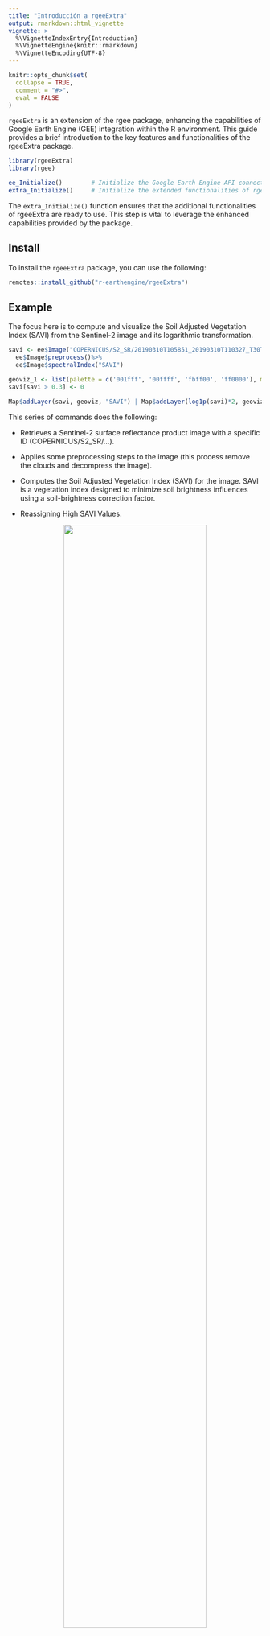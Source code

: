 ```yaml
---
title: "Introducción a rgeeExtra"
output: rmarkdown::html_vignette
vignette: >
  %\VignetteIndexEntry{Introduction}
  %\VignetteEngine{knitr::rmarkdown}
  %\VignetteEncoding{UTF-8}
---
```

  
```r
knitr::opts_chunk$set(
  collapse = TRUE,
  comment = "#>",
  eval = FALSE
)
```

`rgeeExtra` is an extension of the rgee package, enhancing the capabilities of Google Earth Engine (GEE) integration within the R environment. This guide provides a brief introduction to the key features and functionalities of the rgeeExtra package.

```r
library(rgeeExtra)
library(rgee)

ee_Initialize()        # Initialize the Google Earth Engine API connection
extra_Initialize()     # Initialize the extended functionalities of rgeeExtra
```

The `extra_Initialize()` function ensures that the additional functionalities of rgeeExtra are ready to use. This step is vital to leverage the enhanced capabilities provided by the package.


## Install

To install the `rgeeExtra` package, you can use the following:
  
  ```r
remotes::install_github("r-earthengine/rgeeExtra")
```

## Example

The focus here is to compute and visualize the Soil Adjusted Vegetation Index (SAVI) from the Sentinel-2 image and its logarithmic transformation.
 
```r
savi <- ee$Image("COPERNICUS/S2_SR/20190310T105851_20190310T110327_T30TVK") %>% 
  ee$Image$preprocess()%>%
  ee$Image$spectralIndex("SAVI")

geoviz_1 <- list(palette = c('001fff', '00ffff', 'fbff00', 'ff0000'), min=0, max=0.3)
savi[savi > 0.3] <- 0

Map$addLayer(savi, geoviz, "SAVI") | Map$addLayer(log1p(savi)*2, geoviz, "log_SAVI")
```

This series of commands does the following:

- Retrieves a Sentinel-2 surface reflectance product image with a specific ID (COPERNICUS/S2_SR/...).

- Applies some preprocessing steps to the image (this process remove the clouds and decompress the image).

- Computes the Soil Adjusted Vegetation Index (SAVI) for the image. SAVI is a vegetation index designed to minimize soil brightness influences using a soil-brightness correction factor.

- Reassigning High SAVI Values.

<center>
<img src=img01.png width=75%>
</center>
